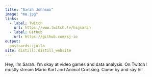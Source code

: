 ```yaml
---
title: "Sarah Johnson"
image: "me.jpg"
links:
  - label: Twitch
    url: https://www.twitch.tv/hsgsarah
  - label: Github
    url: https://github.com/sj-io
output:
  postcards::jolla
site: distill::distill_website
---
```


Hey, I'm Sarah. I'm okay at video games and data analysis. On Twitch I mostly stream Mario Kart and Animal Crossing. Come by and say hi!
